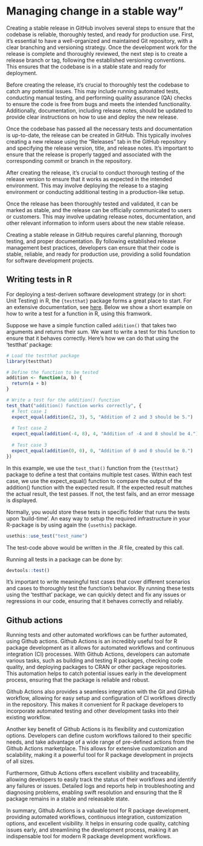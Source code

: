 # Managing change in a stable way"

Creating a stable release in GitHub involves several steps to ensure that the codebase is reliable, thoroughly tested, and ready for production use. First, it's essential to have a well-organized and maintained Git repository, with a clear branching and versioning strategy. Once the development work for the release is complete and thoroughly reviewed, the next step is to create a release branch or tag, following the established versioning conventions. This ensures that the codebase is in a stable state and ready for deployment.

Before creating the release, it's crucial to thoroughly test the codebase to catch any potential issues. This may include running automated tests, conducting manual testing, and performing quality assurance (QA) checks to ensure the code is free from bugs and meets the intended functionality. Additionally, documentation, including release notes, should be updated to provide clear instructions on how to use and deploy the new release.

Once the codebase has passed all the necessary tests and documentation is up-to-date, the release can be created in GitHub. This typically involves creating a new release using the "Releases" tab in the GitHub repository and specifying the release version, title, and release notes. It's important to ensure that the release is properly tagged and associated with the corresponding commit or branch in the repository.

After creating the release, it's crucial to conduct thorough testing of the release version to ensure that it works as expected in the intended environment. This may involve deploying the release to a staging environment or conducting additional testing in a production-like setup.

Once the release has been thoroughly tested and validated, it can be marked as stable, and the release can be officially communicated to users or customers. This may involve updating release notes, documentation, and other relevant information to inform users about the new stable release.

Creating a stable release in GitHub requires careful planning, thorough testing, and proper documentation. By following established release management best practices, developers can ensure that their code is stable, reliable, and ready for production use, providing a solid foundation for software development projects.

## Writing tests in R
For deploying a test-deriven software development strategy (or in short: Unit Testing) in R, the `{testthat}` package forms a great place to start. For an extensive documentation, see [here](https://testthat.r-lib.org/). Below we show a short example on how to write a test for a function in R, using this framwork. 

Suppose we have a simple function called `addition()` that takes two arguments and returns their sum. We want to write a test for this function to ensure that it behaves correctly. Here's how we can do that using the 'testthat' package:

```r
# Load the testthat package
library(testthat)

# Define the function to be tested
addition <- function(a, b) {
  return(a + b)
}

# Write a test for the addition() function
test_that("addition() function works correctly", {
  # Test case 1
  expect_equal(addition(2, 3), 5, "Addition of 2 and 3 should be 5.")
  
  # Test case 2
  expect_equal(addition(-4, 8), 4, "Addition of -4 and 8 should be 4.")
  
  # Test case 3
  expect_equal(addition(0, 0), 0, "Addition of 0 and 0 should be 0.")
})
```

In this example, we use the `test_that()` function from the `{testthat}` package to define a test that contains multiple test cases. Within each test case, we use the expect_equal() function to compare the output of the addition() function with the expected result. If the expected result matches the actual result, the test passes. If not, the test fails, and an error message is displayed.

Normally, you would store these tests in specific folder that runs the tests upon 'build-time'. An easy way to setup the required infrastructure in your R-package is by using again the `{usethis}` package.

```r
usethis::use_test("test_name") 
```
The test-code above would be written in the .R file, created by this call.

Running all tests in a package can be done by:
```r
devtools::test()
```

It's important to write meaningful test cases that cover different scenarios and cases to thoroughly test the function's behavior. By running these tests using the 'testthat' package, we can quickly detect and fix any issues or regressions in our code, ensuring that it behaves correctly and reliably.

## Github actions
Running tests and other automated workflows can be further automated, using Github actions. Github Actions is an incredibly useful tool for R package development as it allows for automated workflows and continuous integration (CI) processes. With Github Actions, developers can automate various tasks, such as building and testing R packages, checking code quality, and deploying packages to CRAN or other package repositories. This automation helps to catch potential issues early in the development process, ensuring that the package is reliable and robust.

Github Actions also provides a seamless integration with the Git and GitHub workflow, allowing for easy setup and configuration of CI workflows directly in the repository. This makes it convenient for R package developers to incorporate automated testing and other development tasks into their existing workflow.

Another key benefit of Github Actions is its flexibility and customization options. Developers can define custom workflows tailored to their specific needs, and take advantage of a wide range of pre-defined actions from the Github Actions marketplace. This allows for extensive customization and scalability, making it a powerful tool for R package development in projects of all sizes.

Furthermore, Github Actions offers excellent visibility and traceability, allowing developers to easily track the status of their workflows and identify any failures or issues. Detailed logs and reports help in troubleshooting and diagnosing problems, enabling swift resolution and ensuring that the R package remains in a stable and releasable state.

In summary, Github Actions is a valuable tool for R package development, providing automated workflows, continuous integration, customization options, and excellent visibility. It helps in ensuring code quality, catching issues early, and streamlining the development process, making it an indispensable tool for modern R package development workflows.
